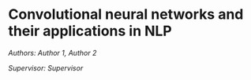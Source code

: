 # Convolutional neural networks and their applications in NLP

*Authors: Author 1, Author 2*

*Supervisor: Supervisor*


